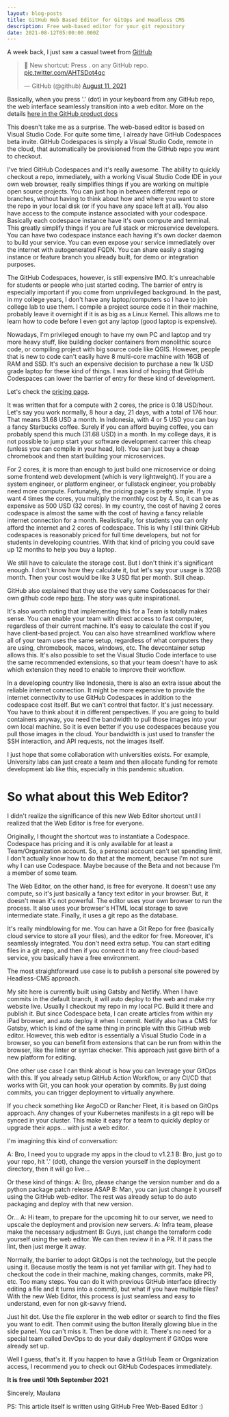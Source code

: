 ```yaml
---
layout: blog-posts
title: GitHub Web Based Editor for GitOps and Headless CMS
description: Free web-based editor for your git repository
date: 2021-08-12T05:00:00.000Z
---
```


A week back, I just saw a casual tweet from [GitHub](https://twitter.com/github/status/1425505817827151872)


<blockquote class="twitter-tweet">
    <p lang="en" dir="ltr">🤫 New shortcut: Press . on any GitHub repo. 
    <a href="https://t.co/AHTSDot4qc">pic.twitter.com/AHTSDot4qc</a>
    </p>&mdash; GitHub (@github) 
    <a href="https://twitter.com/github/status/1425505817827151872?ref_src=twsrc%5Etfw">August 11, 2021</a>
</blockquote> 

Basically, when you press '.' (dot) in your keyboard from any GitHub repo, the web interface
seamlessly transition into a web editor. More on the details [here in the GitHub product docs](https://docs.github.com/en/codespaces/developing-in-codespaces/web-based-editor)

This doesn't take me as a surprise. The web-based editor is based on Visual Studio Code. 
For quite some time, I already have GitHub Codespaces beta invite.
GitHub Codespaces is simply a Visual Studio Code, remote in the cloud, that automatically be provisioned
from the GitHub repo you want to checkout.

I've tried GitHub Codespaces and it's really awesome. The ability to quickly checkout a repo, immediately,
with a working Visual Studio Code IDE in your own web browser, really simplifies things if you are working 
on multiple open source projects. You can just hop in between different repo or branches, without having 
to think about how and where you want to store the repo in your local disk (or if you have any space left at all).
You also have access to the compute instance associated with your codespace. Basically each codespace instance
have it's own compute and terminal. This greatly simplify things if you are full stack or microservice developers.
You can have two codespace instance each having it's own docker daemon to build your service.
You can even expose your service immediately over the internet with autogenerated FQDN.
You can share easily a staging instance or feature branch you already built, for demo or integration purposes.

The GitHub Codespaces, however, is still expensive IMO. It's unreachable for students or people who just started
coding. The barrier of entry is especially important if you come from unprivileged background.
In the past, in my college years, I don't have any laptop/computers so I have to join college lab to use them.
I compile a project source code it in their machine, probably leave it overnight if it is as big as a Linux Kernel.
This allows me to learn how to code before I even got any laptop (good laptop is expensive).

Nowadays, I'm privileged enough to have my own PC and laptop and try more heavy stuff, 
like building docker containers from monolithic source code, or compiling project with big source code like QGIS.
However, people that is new to code can't easily have 8 multi-core machine with 16GB of RAM and SSD.
It's such an expensive decision to purchase a new 1k USD grade laptop for these kind of things.
I was kind of hoping that GitHub Codespaces can lower the barrier of entry for these kind of development.

Let's check the [pricing page](https://docs.github.com/en/billing/managing-billing-for-github-codespaces/about-billing-for-codespaces#codespaces-pricing).

It was written that for a compute with 2 cores, the price is 0.18 USD/hour. Let's say you work normally, 8 hour a day, 21 days,
with a total of 176 hour. That means 31.68 USD a month. In Indonesia, with 4 or 5 USD you can buy a fancy Starbucks coffee.
Surely if you can afford buying coffee, you can probably spend this much (31.68 USD) in a month.
In my college days, it is not possible to jump start your software development carreer this cheap (unless you can compile in your head, lol).
You can just buy a cheap chromebook and then start building your microservices.

For 2 cores, it is more than enough to just build one microservice or doing some frontend web development (which is very lightweight).
If you are a system engineer, or platform engineer, or fullstack engineer, you probably need more compute. Fortunately,
the pricing page is pretty simple. If you want 4 times the cores, you multiply the monthly cost by 4. 
So, it can be as expensive as 500 USD (32 cores). In my country, the cost of having 2 cores codespace is 
almost the same with the cost of having a fancy reliable internet connection for a month.
Realistically, for students you can only afford the internet and 2 cores of codespace.
This is why I still think GitHub codespaces is reasonably priced for full time developers, but not for students
in developing countries. With that kind of pricing you could save up 12 months to help you buy a laptop.

We still have to calculate the storage cost. But I don't think it's significant enough. 
I don't know how they calculate it, but let's say your usage is 32GB month. Then your cost would be like 3 USD flat per month. Still cheap.

GitHub also explained that they use the very same Codespaces for their own github code repo [here](https://github.blog/2021-08-11-githubs-engineering-team-moved-codespaces/).
The story was quite inspirational.

It's also worth noting that implementing this for a Team is totally makes sense. You can enable your team with direct access to fast computer,
regardless of their current machine. It's easy to calculate the cost if you have client-based project. You can also have streamlined workflow 
where all of your team uses the same setup, regardless of what computers they are using, chromebook, macos, windows, etc. The devcontainer setup 
allows this. It's also possible to set the Visual Studio Code interface to use the same recommended extensions, so that your team doesn't have to ask 
which extension they need to enable to improve their workflow.

In a developing country like Indonesia, there is also an extra issue about the reliable internet connection. It might be more expensive to provide 
the internet connectivity to use GitHub Codespaces in addition to the codespace cost itself. But we can't control that factor. It's just necessary. 
You have to think about it in different perspectives. If you are going to build containers anyway, you need the bandwidth to pull those images
into your own local machine. So it is even better if you use codespaces because you pull those images in the cloud. Your bandwidth is just used 
to transfer the SSH interaction, and API requests, not the images itself.

I just hope that some collaboration with universities exists. For example, University labs can just create a team and then allocate funding 
for remote development lab like this, especially in this pandemic situation.

# So what about this Web Editor?

I didn't realize the significance of this new Web Editor shortcut until I realized that the Web Editor is free for everyone.

Originally, I thought the shortcut was to instantiate a Codespace. 
Codespace has pricing and it is only available for at least a Team/Organization account.
So, a personal account can't set spending limit. I don't actually know how to do that at the moment, because I'm not sure why I can use Codespace.
Maybe because of the Beta and not because I'm a member of some team.

The Web Editor, on the other hand, is free for everyone. It doesn't use any compute, so it's just basically a fancy text editor in your browser.
But, it doesn't mean it's not powerful. The editor uses your own browser to run the process. It also uses your browser's HTML local storage to 
save intermediate state. Finally, it uses a git repo as the database.

It's really mindblowing for me. You can have a Git Repo for free (basically cloud service to store all your files), and the editor for free. 
Moreover, it's seamlessly integrated. You don't need extra setup.
You can start editing files in a git repo, and then if you connect it to any free cloud-based service, you basically have a free environment.

The most straightforward use case is to publish a personal site powered by Headless-CMS approach.

My site here is currently built using Gatsby and Netlify. When I have commits in the default branch, it will auto deploy to the web and make 
my website live. Usually I checkout my repo in my local PC. Build it there and publish it. But since Codespace beta, I can create articles from 
within my iPad browser, and auto deploy it when I commit. Netlify also has a CMS for Gatsby, which is kind of the same thing in principle with this GitHub 
web editor. However, this web editor is essentially a Visual Studio Code in a browser, so you can benefit from extensions that can be run from 
within the browser, like the linter or syntax checker. This approach just gave birth of a new platform for editing.

One other use case I can think about is how you can leverage your GitOps with this.
If you already setup GitHub Action Workflow, or any CI/CD that works with Git, you can hook your operation by commits.
By just doing commits, you can trigger deployment to virtually anywhere.

If you check something like ArgoCD or Rancher Fleet, it is based on GitOps approach. Any changes of your Kubernetes manifests in a git repo will 
be synced in your cluster. This make it easy for a team to quickly deploy or upgrade their apps... with just a web editor.

I'm imagining this kind of conversation:

A: Bro, I need you to upgrade my apps in the cloud to v1.2.1
B: Bro, just go to your repo, hit '.' (dot), change the version yourself in the deployment directory, then it will go live...

Or these kind of things:
A: Bro, please change the version number and do a python package patch release ASAP
B: Man, you can just change it yourself using the GitHub web-editor. The rest was already setup to do auto packaging and deploy with that new version.

Or...
A: Hi team, to prepare for the upcoming hit to our server, we need to upscale the deployment and provision new servers.
A: Infra team, please make the necessary adjustment
B: Guys, just change the terraform code yourself using the web editor. We can then review it in a PR. If it pass the lint, then just merge it away.

Normally, the barrier to adopt GitOps is not the technology, but the people using it. Because mostly the team is not yet familiar with git. 
They had to checkout the code in their machine, making changes, commits, make PR, etc. Too many steps.
You can do it with previous GitHub interface (directly editing a file and it turns into a commit), but what if you have multiple files?
With the new Web Editor, this process is just seamless and easy to understand, even for non git-savvy friend.

Just hit dot. Use the file explorer in the web editor or search to find the files you want to edit. Then commit using the button literally 
glowing blue in the side panel. You can't miss it. Then be done with it. 
There's no need for a special team called DevOps to do your daily deployment if GitOps were already set up.

Well I guess, that's it. If you happen to have a GitHub Team or Organization access, I recommend you to check out GitHub Codespaces immediately.

**It is free until 10th September 2021**

Sincerely,
Maulana

PS:
This article itself is written using GitHub Free Web-Based Editor :)